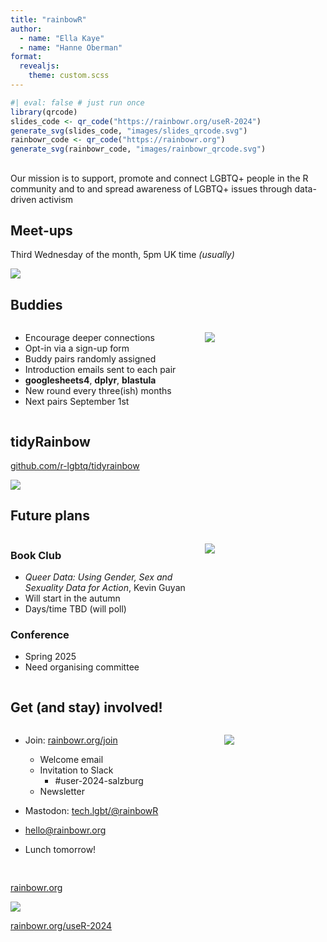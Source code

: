 ```yaml
---
title: "rainbowR"
author: 
  - name: "Ella Kaye"
  - name: "Hanne Oberman"
format: 
  revealjs:
    theme: custom.scss
---
```


```r
#| eval: false # just run once
library(qrcode)
slides_code <- qr_code("https://rainbowr.org/useR-2024")
generate_svg(slides_code, "images/slides_qrcode.svg")
rainbowr_code <- qr_code("https://rainbowr.org")
generate_svg(rainbowr_code, "images/rainbowr_qrcode.svg")
```

## {.inverse .center-h .center .larger175}

Our mission is to [support]{.red}, [promote]{.orange} and [connect]{.yellow} [LGBTQ+]{.green} people in the [R community]{.blue} and to and spread awareness of LGBTQ+ issues through [data-driven activism]{.pink}

## [Meet-ups]{.pink}

Third Wednesday of the month, 5pm UK time *(usually)*

![](images/rainbowR-july-meetup.svg){fig-align="center"}

## [Buddies]{.orange}

:::: {.columns}

::: {.column width="60%" .smaller90}
- Encourage deeper connections
- Opt-in via a sign-up form
- Buddy pairs randomly assigned
- Introduction emails sent to each pair
- **googlesheets4**, **dplyr**, **blastula**
- New round every three(ish) months
- Next pairs September 1st
:::

::: {.column width="40%"}
![](images/rainbow-buddies.png){fig-align="center"}
:::

::::

## [tidyRainbow]{.red} 

[github.com/r-lgbtq/tidyrainbow](https://github.com/r-lgbtq/tidyrainbow){.center-h .larger150}

![](images/tidyRainbow.svg){fig-align="center"}

## [Future plans]{.green}

:::: {.columns}

::: {.column width="60%" .smaller90}
### [Book Club]{.blue}
- *Queer Data: Using Gender, Sex and Sexuality Data for Action*, Kevin Guyan
- Will start in the autumn
- Days/time TBD (will poll)

### [Conference]{.pink}
- Spring 2025
- Need organising committee
:::

::: {.column width="40%"}
![](images/queer-data.jpeg){fig-align="center"}
:::

::::



## [Get (and stay) involved!]{.pink}

:::: {.columns}

::: {.column width="60%" .smaller90}
- Join: [rainbowr.org/join](https://rainbowr.org/join)

  - Welcome email
  - Invitation to Slack
    - #user-2024-salzburg
  - Newsletter
  
- Mastodon: [tech.lgbt/@rainbowR](https://tech.lgbt/@rainbowR)

- [hello@rainbowr.org](mailto:hello@rainbowr.org)

- Lunch tomorrow!

:::

::: {.column width="5%"}

:::

::: {.column width="35%"}
![](images/rainbowR-hex.svg)
:::

::::



## {.center-h .larger200}

[rainbowr.org](https://rainbowr.org)

![](images/rainbowr_qrcode.svg){fig-align="center"}

[rainbowr.org/useR-2024](https://rainbowr.org/useR-2024)